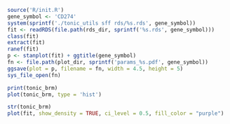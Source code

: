 ```r
source('R/init.R') 
gene_symbol <- 'CD274'
system(sprintf('./tonic_utils sff rds/%s.rds', gene_symbol))
fit <- readRDS(file.path(rds_dir, sprintf('%s.rds', gene_symbol)))
class(fit)
extract(fit)
ranef(fit)
p <- stanplot(fit) + ggtitle(gene_symbol)
fn <- file.path(plot_dir, sprintf('params_%s.pdf', gene_symbol))
ggsave(plot = p, filename = fn, width = 4.5, height = 5)
sys_file_open(fn)
```

```r
print(tonic_brm)
plot(tonic_brm, type = 'hist')

str(tonic_brm)
plot(fit, show_density = TRUE, ci_level = 0.5, fill_color = "purple")
```

